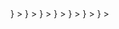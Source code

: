 <CardGroup cols={4}>
  <Card
    title="dbt-snowflake"
    icon={
      <svg
        width="31"
        height="30"
        viewBox="0 0 41 40"
        fill="none"
        xmlns="http://www.w3.org/2000/svg"
      >
        <path
          d="M35.0881 30.4853L26.6236 25.6075C25.4345 24.9246 23.9138 25.3308 23.2256 26.517C22.9589 26.9842 22.8544 27.4983 22.9049 27.9979V37.5306C22.9049 38.8929 24.0147 40 25.384 40C26.7498 40 27.8596 38.8929 27.8596 37.5306V32.0489L32.6018 34.7808C33.7909 35.4673 35.3152 35.0576 35.9998 33.8714C36.6881 32.6852 36.2809 31.1683 35.0881 30.4853Z"
          fill="#29B5E8"
        />
        <path
          d="M14.0367 20.0327C14.0511 19.152 13.5863 18.3324 12.8224 17.8903L4.35785 13.0161C3.9903 12.8041 3.5687 12.6926 3.14709 12.6926C2.27866 12.6926 1.47149 13.1563 1.03907 13.904C0.368829 15.0614 0.768813 16.546 1.92912 17.2145L6.8082 20.0219L1.92912 22.8328C1.36699 23.1563 0.963399 23.6775 0.797641 24.3029C0.628278 24.9284 0.714761 25.5826 1.03907 26.1433C1.47149 26.891 2.27866 27.3547 3.14349 27.3547C3.5687 27.3547 3.9903 27.2433 4.35785 27.0312L12.8224 22.157C13.5791 21.7185 14.0439 20.9061 14.0367 20.0327Z"
          fill="#29B5E8"
        />
        <path
          d="M6.27677 9.56144L14.7413 14.4356C15.7286 15.0072 16.9466 14.8202 17.7249 14.0618C18.2186 13.6089 18.5249 12.9619 18.5249 12.243V2.47303C18.5249 1.10711 17.415 0 16.0493 0C14.68 0 13.5702 1.10711 13.5702 2.47303V8.03377L8.76315 5.26598C7.57401 4.57943 6.05335 4.98561 5.3651 6.1718C4.67684 7.358 5.08763 8.87489 6.27677 9.56144Z"
          fill="#29B5E8"
        />
        <path
          d="M25.3114 20.428C25.3114 20.6149 25.2033 20.8737 25.07 21.0103L21.7151 24.3568C21.5818 24.4898 21.3188 24.5976 21.1314 24.5976H20.2774C20.09 24.5976 19.8269 24.4898 19.6936 24.3568L16.3352 21.0103C16.2019 20.8737 16.0938 20.6149 16.0938 20.428V19.5761C16.0938 19.3856 16.2019 19.1268 16.3352 18.9938L19.6936 15.6437C19.8269 15.5107 20.09 15.4028 20.2774 15.4028H21.1314C21.3188 15.4028 21.5818 15.5107 21.7151 15.6437L25.07 18.9938C25.2033 19.1268 25.3114 19.3856 25.3114 19.5761V20.428ZM22.3169 20.0182V19.9823C22.3169 19.8457 22.2376 19.6552 22.1403 19.5545L21.1494 18.5696C21.0521 18.469 20.8611 18.3899 20.7206 18.3899H20.6846C20.5476 18.3899 20.3566 18.469 20.2557 18.5696L19.2684 19.5545C19.1711 19.6516 19.0918 19.8421 19.0918 19.9823V20.0182C19.0918 20.1584 19.1711 20.3489 19.2684 20.446L20.2557 21.4344C20.3566 21.5315 20.5476 21.6106 20.6846 21.6106H20.7206C20.8611 21.6106 21.0521 21.5315 21.1494 21.4344L22.1403 20.446C22.2376 20.3489 22.3169 20.1584 22.3169 20.0182Z"
          fill="#29B5E8"
        />
        <path
          d="M26.6226 14.4356L35.0872 9.56144C36.2763 8.87848 36.6871 7.358 35.9988 6.1718C35.3106 4.98561 33.7899 4.57943 32.6008 5.26598L27.8586 7.99782V2.47303C27.8586 1.10711 26.7488 0 25.3831 0C24.0137 0 22.9039 1.10711 22.9039 2.47303V12.0489C22.857 12.5449 22.9543 13.0625 23.2246 13.5298C23.9128 14.716 25.4335 15.1222 26.6226 14.4356Z"
          fill="#29B5E8"
        />
        <path
          d="M16.4395 25.3199C15.8773 25.212 15.2756 25.3019 14.7423 25.6074L6.27775 30.4852C5.08861 31.1682 4.67781 32.6851 5.36607 33.8713C6.05433 35.061 7.57499 35.4672 8.76413 34.7807L13.5711 32.0129V37.5305C13.5711 38.8928 14.681 39.9999 16.0503 39.9999C17.416 39.9999 18.5259 38.8928 18.5259 37.5305V27.7606C18.5259 26.5276 17.6214 25.5068 16.4395 25.3199Z"
          fill="#29B5E8"
        />
        <path
          d="M40.3786 13.8748C39.6939 12.685 38.1696 12.2788 36.9805 12.9654L28.516 17.8396C27.7052 18.3069 27.2584 19.1624 27.2728 20.0322C27.2656 20.8985 27.7124 21.7432 28.516 22.2033L36.9805 27.0811C38.1696 27.7641 39.6903 27.3579 40.3786 26.1717C41.0668 24.9855 40.656 23.4686 39.4669 22.782L34.6743 20.0215L39.4669 17.2609C40.6596 16.5779 41.0668 15.061 40.3786 13.8748Z"
          fill="#29B5E8"
        />
      </svg>
    }
  ></Card>
  <Card
    title="dbt-bigquery"
    icon={
      <svg
        width="36"
        height="30"
        viewBox="0 0 46 40"
        fill="none"
        xmlns="http://www.w3.org/2000/svg"
      >
        <path
          d="M9.82322 37.9816L0.607276 22.0186C0.252946 21.4048 0.0664062 20.7087 0.0664062 20C0.0664062 19.2913 0.252946 18.5952 0.607276 17.9814L9.82322 2.01873C10.1776 1.40492 10.6873 0.895218 11.3011 0.540855C11.915 0.186492 12.6112 -4.3618e-05 13.32 7.65039e-09H31.7519C32.4606 1.80116e-05 33.1568 0.186583 33.7706 0.540943C34.3843 0.895303 34.894 1.40497 35.2483 2.01873L44.4643 17.9814C44.8187 18.5952 45.0053 19.2914 45.0053 20.0002C45.0053 20.7089 44.8187 21.4051 44.4643 22.0189L35.2483 37.9816C34.8939 38.5953 34.3843 39.1049 33.7705 39.4592C33.1568 39.8135 32.4606 40 31.7519 40H13.32C12.6112 40.0001 11.9149 39.8136 11.3011 39.4592C10.6873 39.1048 10.1776 38.5955 9.82322 37.9816Z"
          fill="url(#paint0_linear_118_3915)"
        />
        <path
          opacity="0.07"
          d="M41.3929 27.3393L28.3757 14.3389L22.5389 12.777L17.2962 14.7255L15.2715 20.0005L16.8995 25.8738L31.2721 39.9922H32.4202C33.4528 39.9922 34.407 39.4413 34.9232 38.547L41.3929 27.3393Z"
          fill="black"
        />
        <path
          d="M22.536 11.8566C18.0386 11.8566 14.3926 15.5026 14.3926 20.0003C14.3926 24.4977 18.0386 28.1437 22.536 28.1437C27.0333 28.1437 30.679 24.4977 30.679 20.0003C30.679 15.5026 27.033 11.8566 22.536 11.8566ZM22.536 26.179C19.1234 26.179 16.3569 23.4125 16.3569 20C16.3569 16.5874 19.1234 13.8212 22.536 13.8212C25.9485 13.8212 28.715 16.5878 28.715 20.0003C28.715 23.4128 25.9485 26.179 22.536 26.179Z"
          fill="white"
        />
        <path
          d="M18.6719 19.686V22.2173C19.0464 22.8603 19.5748 23.4002 20.2096 23.7884V19.686H18.6719ZM21.721 17.5521V24.367C21.9826 24.4151 22.2501 24.4442 22.525 24.4442C22.7757 24.4442 23.02 24.4179 23.2598 24.3779V17.5521H21.721ZM24.9127 20.7379V23.7438C25.5577 23.3337 26.0872 22.7658 26.4512 22.0937V20.7382L24.9127 20.7379ZM28.3972 25.0165L27.5536 25.8609C27.4821 25.9325 27.442 26.0295 27.442 26.1307C27.442 26.2318 27.4821 26.3289 27.5536 26.4005L30.7537 29.5996C30.8253 29.671 30.9224 29.7111 31.0235 29.7111C31.1247 29.7111 31.2217 29.671 31.2933 29.5996L32.137 28.7563C32.208 28.6845 32.2478 28.5876 32.2478 28.4866C32.2478 28.3857 32.208 28.2888 32.137 28.217L28.9365 25.0165C28.8648 24.9453 28.7679 24.9054 28.6669 24.9054C28.5659 24.9054 28.4689 24.9453 28.3972 25.0165Z"
          fill="white"
        />
        <defs>
          <linearGradient
            id="paint0_linear_118_3915"
            x1="22.536"
            y1="0.000351091"
            x2="22.536"
            y2="39.9379"
            gradientUnits="userSpaceOnUse"
          >
            <stop stop-color="#4387FD" />
            <stop offset="1" stop-color="#4683EA" />
          </linearGradient>
        </defs>
      </svg>
    }
  ></Card>
  <Card
    title="dbt-redshift"
    icon={
      <svg
        width="29"
        height="31"
        viewBox="0 0 38 40"
        fill="none"
        xmlns="http://www.w3.org/2000/svg"
      >
        <path d="M22.8322 0H14.9688V39.9759H22.8322V0Z" fill="#2869AC" />
        <path
          d="M28.5876 2.8782L22.8125 0.0125732V40.0001L28.5876 37.0585V2.8782Z"
          fill="#498BC6"
        />
        <path
          d="M9.19366 2.8782L14.9688 0.0125732V40.0001L9.19366 37.0585V2.8782Z"
          fill="#1E528B"
        />
        <path
          d="M3.6084 5.67542L9.19246 7.06682V32.852L3.6084 34.2738V5.67542Z"
          fill="#498BC6"
        />
        <path
          d="M34.1699 5.67542L28.5859 7.06682V32.852L34.1699 34.2738V5.67542Z"
          fill="#1E528B"
        />
        <path
          d="M3.6084 5.67542L0.712672 7.15826V32.7412L3.6084 34.2738V5.67542Z"
          fill="#1E528B"
        />
        <path
          d="M34.1699 5.67542L37.0656 7.15826V32.7412L34.1699 34.2738V5.67542Z"
          fill="#498BC6"
        />
      </svg>
    }
  ></Card>
  <Card
    title="dbt-databricks"
    icon={
      <svg
        width="30"
        height="32"
        viewBox="0 0 37 40"
        fill="none"
        xmlns="http://www.w3.org/2000/svg"
      >
        <path
          d="M34.8437 16.4674L18.3648 25.8136L0.83533 15.8554L0.00585938 16.3004V23.5327L18.3648 33.9918L34.8437 24.6454V28.484L18.3648 37.8304L0.83533 27.8721L0.00585938 28.3172V29.5411L18.3648 40L36.7792 29.5411V22.3088L35.9497 21.8637L18.3648 31.822L1.94124 22.4756V18.6926L18.3648 27.9834L36.7792 17.5244V10.4034L35.8391 9.90266L18.3648 19.8053L2.82597 10.9597L18.3648 2.16968L31.194 9.40197L32.3553 8.79V7.89987L18.3648 0L0.00585938 10.4034V11.516L18.3648 21.975L34.8437 12.6287V16.4674Z"
          fill="#FF3621"
        />
      </svg>
    }
  ></Card>
  <Card
    title="dbt-postgres"
    icon={
      <svg
        width="32"
        height="34"
        viewBox="0 0 42 44"
        fill="none"
        xmlns="http://www.w3.org/2000/svg"
      >
        <path
          d="M31.512 31.9089C31.7888 29.6033 31.7058 29.2651 33.4232 29.6386L33.8592 29.6769C35.1797 29.737 36.9071 29.4645 37.922 28.993C40.1066 27.9794 41.4021 26.2869 39.2479 26.7316C34.3342 27.7453 33.9964 26.0815 33.9964 26.0815C39.185 18.3829 41.354 8.61024 39.4818 6.2181C34.3753 -0.306785 25.5361 2.77878 25.3882 2.85889L25.3412 2.86769C24.3703 2.66614 23.2837 2.54578 22.0631 2.52605C19.8395 2.48951 18.1522 3.10899 16.8723 4.07978C16.8723 4.07978 1.10374 -2.41668 1.83732 12.2497C1.99334 15.3697 6.30947 35.858 11.4573 29.6696C13.3387 27.4067 15.157 25.4933 15.157 25.4933C16.0599 26.0932 17.1409 26.3992 18.2746 26.2892L18.3623 26.2145C18.3348 26.4955 18.3469 26.7704 18.3973 27.0957C17.0714 28.5773 17.461 28.8376 14.8097 29.3832C12.1273 29.9362 13.7032 30.9203 14.7319 31.1776C15.9792 31.4895 18.8648 31.9314 20.8151 29.2018L20.7374 29.5133C21.2576 29.9294 21.2225 32.5046 21.2962 34.3444C21.3701 36.1844 21.4933 37.9015 21.8683 38.9137C22.2434 39.9258 22.6859 42.5332 26.1704 41.7865C29.0825 41.1624 31.3091 40.2642 31.512 31.9089Z"
          fill="black"
          stroke="black"
          stroke-width="2.68217"
        />
        <path
          d="M39.2489 26.7312C34.3347 27.7449 33.9968 26.0811 33.9968 26.0811C39.1855 18.382 41.3545 8.60919 39.4826 6.21734C34.3762 -0.307156 25.5366 2.77851 25.3891 2.85862L25.3416 2.86712C24.3707 2.66558 23.2842 2.54551 22.063 2.52558C19.8394 2.48914 18.1527 3.10852 16.8728 4.07911C16.8728 4.07911 1.10392 -2.41705 1.83731 12.2493C1.99333 15.3694 6.30935 35.8577 11.4573 29.6693C13.3389 27.4064 15.1569 25.4931 15.1569 25.4931C16.0599 26.0929 17.1409 26.3989 18.2741 26.289L18.3622 26.2142C18.3348 26.4952 18.3473 26.7701 18.3974 27.0954C17.0712 28.5771 17.4609 28.8373 14.8098 29.3829C12.1272 29.9359 13.7031 30.9201 14.732 31.1773C15.9794 31.4892 18.8652 31.9311 20.8151 29.2015L20.7373 29.513C21.2569 29.9292 21.6218 32.2202 21.5607 34.2971C21.4995 36.3738 21.4587 37.7997 21.8681 38.9134C22.2775 40.0271 22.6856 42.533 26.1708 41.7862C29.0829 41.1621 30.592 39.5449 30.8019 36.8473C30.9509 34.9295 31.2881 35.2129 31.3094 33.4983L31.5798 32.6866C31.8916 30.0869 31.6293 29.2481 33.4235 29.6382L33.8595 29.6765C35.18 29.7366 36.9083 29.4641 37.9227 28.9927C40.1069 27.979 41.4023 26.2865 39.2487 26.7312H39.2489Z"
          fill="#336791"
        />
        <path
          d="M21.0258 28.2218C20.8905 33.0593 21.0598 37.9304 21.5331 39.1142C22.0067 40.2981 23.0203 42.6007 26.5058 41.8541C29.4176 41.2298 30.4771 40.0217 30.9369 37.3553C31.2755 35.3933 31.9283 29.9447 32.012 28.8283M16.8482 3.97143C16.8482 3.97143 1.06857 -2.47794 1.80215 12.1885C1.95817 15.3085 6.27449 35.7975 11.4224 29.6088C13.3036 27.3456 15.0049 25.5706 15.0049 25.5706M25.3715 2.79432C24.8253 2.96558 34.1491 -0.61413 39.448 6.15665C41.3197 8.5486 39.1507 18.3215 33.9622 26.0208"
          stroke="white"
          stroke-width="0.894057"
          stroke-linecap="round"
          stroke-linejoin="round"
        />
        <path
          d="M33.9634 26.0208C33.9634 26.0208 34.3015 27.6851 39.2158 26.6707C41.369 26.226 40.0732 27.9187 37.8894 28.9328C36.0972 29.7646 32.0791 29.9778 32.0135 28.8284C31.8446 25.8629 34.1282 26.7638 33.9634 26.0208ZM33.9634 26.0208C33.8144 25.3516 32.7932 24.6948 32.1176 23.0569C31.5279 21.6274 24.029 10.6645 34.1972 12.2927C34.5698 12.2156 31.5452 2.6208 22.0292 2.46478C12.5152 2.30877 12.8274 14.1648 12.8274 14.1648"
          stroke="white"
          stroke-width="0.894057"
          stroke-linecap="round"
          stroke-linejoin="bevel"
        />
        <path
          d="M18.4067 27.5535C17.0803 29.0351 17.4704 29.2953 14.8191 29.8412C12.1365 30.3941 13.7126 31.3782 14.7412 31.6353C15.9886 31.9474 18.8744 32.3893 20.8243 29.659C21.418 28.8278 20.8207 27.5014 20.0051 27.1633C19.611 27.0001 19.084 26.7954 18.4067 27.5535Z"
          stroke="white"
          stroke-width="0.894057"
          stroke-linecap="round"
          stroke-linejoin="round"
        />
        <path
          d="M18.2771 27.009C18.1434 26.1378 18.5633 25.1011 19.0133 23.8883C19.6895 22.0687 21.2498 20.2488 20.0017 14.4766C19.0713 10.1752 12.8313 13.5814 12.8274 14.1647C12.8236 14.7477 13.1096 17.1209 12.7232 19.8845C12.2189 23.4906 15.0178 26.5405 18.2408 26.2285"
          stroke="white"
          stroke-width="0.894057"
          stroke-linecap="round"
          stroke-linejoin="round"
        />
        <path
          d="M16.7905 14.077C16.7623 14.2763 17.1552 14.8077 17.6674 14.8788C18.1787 14.9501 18.6164 14.5347 18.6441 14.3357C18.6719 14.1365 18.2795 13.9171 17.7671 13.8457C17.2555 13.7744 16.8176 13.8783 16.7906 14.077H16.7905Z"
          fill="white"
          stroke="white"
          stroke-width="0.298019"
        />
        <path
          d="M32.3674 13.6712C32.3951 13.8705 32.0028 14.402 31.4905 14.473C30.9787 14.5443 30.5411 14.1289 30.513 13.9299C30.486 13.7307 30.8784 13.5113 31.3902 13.44C31.9021 13.3687 32.3396 13.4725 32.3674 13.6713V13.6712Z"
          fill="white"
          stroke="white"
          stroke-width="0.149045"
        />
        <path
          d="M34.1976 12.2926C34.2819 13.8551 33.861 14.9194 33.808 16.5827C33.7294 19.0005 34.9607 21.7678 33.1055 24.5385"
          stroke="white"
          stroke-width="0.894057"
          stroke-linecap="round"
          stroke-linejoin="round"
        />
      </svg>
    }
  ></Card>
  <Card
    title="dbt-athena"
    icon={
      <svg
        height="40"
        viewBox="15 15 100 100"
        width="40"
        xmlns="http://www.w3.org/2000/svg"
      >
        <path d="m84 64.68-34-4.19-34 4.19 34 26.62z" fill="#fcbf92" />
        <path d="m16 64.68 34 10.17v16.45l-34-17.05z" fill="#9d5025" />
        <path d="m84 64.68-34 10.17v16.45l34-17.05z" fill="#f58534" />
        <path d="m20.39 50.22h-4.39v9.67l4.39.8 4.88-5.18z" fill="#9d5025" />
        <path d="m25.27 60.29-4.88.4v-10.47h4.88z" fill="#f58534" />
        <path
          d="m28.56 38.16-5.78 1.09v21.94l5.78 1.2 5.29-12.17z"
          fill="#9d5025"
        />
        <path d="m33.85 61.79-5.29.6v-24.23l5.29.6z" fill="#f58534" />
        <path
          d="m39.83 43.04-7.98.8v19.24l7.98 1.6 8.47-10.87z"
          fill="#9d5025"
        />
        <path d="m45.21 63.78-5.38.9v-21.64l5.38.4z" fill="#f58534" />
        <g fill="#9d5025">
          <path d="m50 25.59-5.38 1.7v38.29l5.38 1.09 5.38-20.54z" />
          <path d="m54.98 63.78 5.19.9 7.98-14.46-7.98-14.36-5.19.8z" />
          <path d="m68.15 50.22-7.98-14.36-5.19.8" />
          <path d="m66.05 61.79 5.39.6 5.78-18.25-5.78-18.15-5.39 1.3z" />
          <path d="m74.73 60.29 4.88.4 4.39-18.05-4.39-18.64-4.88 1.2z" />
        </g>
        <path d="m50 25.59 5.38 1.7v38.29l-5.38 1.09z" fill="#f58534" />
        <path d="m68.15 37.46-7.98-1.6v28.82l7.98-1.6z" fill="#f58534" />
        <path d="m77.22 28.29-5.78-2.3v36.4l5.78-1.2z" fill="#f58534" />
        <path d="m84 26.19-4.39-2.19v36.69l4.39-.8z" fill="#f58534" />
      </svg>
    }
  ></Card>
  <Card
    title="dbt-trino"
    icon={
      <svg
        height="40"
        viewBox="0 0 40 40"
        width="40"
        xmlns="http://www.w3.org/2000/svg"
      >
        <path
          d="m15.68244,35.3069c0.58332,-0.38677 -0.94473,-0.24094 -1.07154,-0.5009a9.6629,9.6629 0 0 1 -1.81338,-0.32336c-1.07154,-0.27898 -3.67114,-2.02262 -3.94378,-3.68382s0,-4.85047 1.16031,-6.72726a10.90564,10.90564 0 0 1 2.78347,-2.94199s-2.26355,-5.38307 -2.46011,-9.44733s0.12047,-11.34313 2.78347,-11.47628s2.26355,6.64483 1.81338,11.05147a57.06439,57.06439 0 0 0 -0.13315,8.80694a12.25616,12.25616 0 0 1 3.49361,-0.58332a13.39111,13.39111 0 0 1 3.10684,0.29166s0.83694,-6.25172 3.63944,-10.11942s5.70644,-7.90025 7.60859,-6.7653s-0.51358,5.19286 -2.19381,7.30424s-4.59685,5.28163 -5.56695,6.97454a29.54033,29.54033 0 0 0 -1.68023,3.49361a9.51073,9.51073 0 0 1 4.05791,4.00719c1.31248,2.71373 1.43929,6.08053 0.72916,7.5008a5.11677,5.11677 0 0 1 -3.55701,2.5362c-0.84328,0.03804 -4.38128,0.91937 -4.38128,0.91937l-4.37494,-0.31702z"
          fill="#fff"
        />
        <path
          d="m21.87076,19.82343s2.11138,-5.51622 4.00719,-8.62306s4.43834,-5.44648 5.23724,-4.97094s-1.62951,3.37948 -3.75357,6.22636a70.83593,70.83593 0 0 0 -4.71732,7.84318l-0.77354,-0.47554z"
          fill="#dd00a1"
        />
        <path
          d="m13.39986,20.77451l0.60235,-0.47554s-0.08243,-5.51622 0,-8.87668s0.25996,-7.55152 -0.86231,-7.50714s-1.89581,3.26535 -1.46465,7.84952a55.46025,55.46025 0 0 0 1.72461,9.00983z"
          fill="#dd00a1"
        />
        <circle r="1.23005" cy="31.38214" cx="11.50406" fill="#f9d8d2" />
        <circle r="1.23005" cy="31.38214" cx="26.03646" fill="#f9d8d2" />
        <path
          d="m20.8119,31.27435a0.11413,0.11413 0 0 0 -0.16485,0.04438s-0.36141,0.63405 -0.89401,0.67209a1.32516,1.32516 0 0 1 -0.95107,-0.44383l0,-0.90669c0.34239,-0.18387 0.89401,-0.75452 0.89401,-0.95107a0.88767,0.88767 0 0 0 -0.95107,-0.69111c-0.63405,0 -1.07788,0.41213 -1.07788,0.75452s0.69745,0.77988 0.89401,0.91303l0,0.91937a1.13495,1.13495 0 0 1 -0.82426,0.44383c-0.50724,0 -0.88767,-0.68477 -0.88767,-0.69111a0.12047,0.12047 0 0 0 -0.16485,-0.05072a0.11413,0.11413 0 0 0 -0.04438,0.15851c0,0.03804 0.45017,0.81792 1.0969,0.81792a1.33784,1.33784 0 0 0 0.95107,-0.45652a1.5661,1.5661 0 0 0 1.00814,0.46286l0.07609,0a1.57878,1.57878 0 0 0 1.08422,-0.79256a0.11413,0.11413 0 0 0 -0.04438,-0.2029z"
          fill="#10110e"
        />
        <path
          d="m12.79752,21.12957s-1.76266,-4.43834 -2.0987,-6.79066s-0.63405,-6.201 -0.19021,-8.78158a30.37094,30.37094 0 0 1 0.77988,-3.51897s-0.8306,6.01712 -0.51992,8.64843s2.02896,10.44278 2.02896,10.44278z"
          fill="#e5e5e5"
        />
        <path
          d="m21.40156,19.77271s1.2681,-6.71458 3.11318,-9.35856s4.134,-5.83325 5.29431,-6.64483l1.15397,-0.81158s-4.65392,4.85681 -6.44828,8.88936s-3.11318,7.92561 -3.11318,7.92561z"
          fill="#e5e5e5"
        />
        <path
          d="m14.00855,27.38129a0.96375,0.96375 0 1 0 0.96375,0.95741a0.96375,0.96375 0 0 0 -0.96375,-0.95741zm0.25362,0.89401a0.2663,0.2663 0 1 1 0.2663,-0.2663a0.2663,0.2663 0 0 1 -0.2663,0.2663z"
          fill="#10110e"
        />
        <path
          d="m23.48758,27.38129a0.96375,0.96375 0 1 0 0.95741,0.95741a0.96375,0.96375 0 0 0 -0.95741,-0.95741zm0.28532,0.89401a0.2663,0.2663 0 1 1 0.25996,-0.2663a0.25996,0.25996 0 0 1 -0.25996,0.2663z"
          fill="#10110e"
        />
        <ellipse
          opacity="0.2"
          ry="6.44194"
          rx="8.94009"
          cy="28.70646"
          cx="18.92877"
          fill="#8accce"
        />
        <path
          d="m29.75198,25.12408l0,-4.26081a1.55976,1.55976 0 0 0 1.21103,-1.45197a1.68023,1.68023 0 0 0 -3.34144,0a1.5661,1.5661 0 0 0 1.22371,1.45197l0,4.15302l-0.12681,0c-1.2681,-4.4003 -5.01533,-7.13305 -9.91018,-7.13305s-8.66111,2.70739 -9.90384,7.13305l-0.42481,0a1.74363,1.74363 0 0 0 -1.82606,1.63585l0,3.27803a1.74363,1.74363 0 0 0 1.82606,1.64219l0.57698,0a8.24263,8.24263 0 0 0 2.27624,3.22097l-0.81792,0.74184a0.5009,0.5009 0 0 0 -0.05706,0.71013c1.85776,2.23819 4.89486,3.55067 8.32506,3.55067s6.47364,-1.2681 8.3314,-3.55067a0.5009,0.5009 0 0 0 -0.0634,-0.71013l-0.81792,-0.74184a8.35676,8.35676 0 0 0 2.27624,-3.22097l0.63405,0a1.73729,1.73729 0 0 0 1.81972,-1.64219l0,-3.27803a1.64219,1.64219 0 0 0 -1.21103,-1.52806zm-10.94368,-2.5362c4.52711,0 8.20459,2.98003 8.20459,6.63849c0,3.96281 -4.12766,5.73814 -8.20459,5.73814s-8.20459,-1.78802 -8.20459,-5.76984c0,-3.62676 3.65846,-6.63849 8.20459,-6.63849l0,0.0317z"
          fill="#fff"
        />
        <path
          d="m30.05633,28.83961l-1.21103,0c0,-0.19021 0,-0.38043 0,-0.60235a12.24982,12.24982 0 0 0 -0.24728,-2.40305l0.51992,0a0.85597,0.85597 0 0 1 0.91303,0.81792l0.02536,2.18747z"
          fill="#515151"
        />
        <path
          d="m29.1433,30.75443l-0.63405,0a9.69461,9.69461 0 0 0 0.2663,-1.38223l1.2681,0l0,0.54528a0.85597,0.85597 0 0 1 -0.90035,0.83694z"
          fill="#515151"
        />
        <path
          d="m18.8083,38.94634c-3.03709,0 -5.74448,-1.09056 -7.44373,-3.03075l0.84963,-0.7672a11.29875,11.29875 0 0 0 6.59411,1.90215a11.27973,11.27973 0 0 0 6.59411,-1.90215l0.85597,0.7672c-1.70559,1.94019 -4.38762,3.03075 -7.45007,3.03075z"
          fill="#515151"
        />
        <path
          d="m8.47965,25.83421l0.54528,0a12.45272,12.45272 0 0 0 -0.24094,2.40305a4.98996,4.98996 0 0 0 0,0.60235l-1.18567,0l0,-2.18747a0.80524,0.80524 0 0 1 0.88133,-0.81792z"
          fill="#515151"
        />
        <path d="m18.8083,22.0109a10.98173,10.98173 0 0 0 -3.03709,0.43749l0,-3.30973a10.85492,10.85492 0 0 1 3.03709,-0.40579a10.8676,10.8676 0 0 1 3.04343,0.40579l0,3.3351a10.14478,10.14478 0 0 0 -3.04343,-0.46286z" />
        <path
          d="m15.16252,19.32887l0,3.3351c-3.03709,1.12227 -5.1675,3.6331 -5.1675,6.5307c0,3.74089 3.55701,6.28342 8.81328,6.28342s8.81328,-2.5362 8.81328,-6.28342c0,-2.8976 -2.12406,-5.40844 -5.1675,-6.5307l0,-3.3351c3.55701,1.2681 5.77618,4.56515 5.77618,8.94009c0,4.91388 -3.76625,8.24263 -9.42197,8.24263s-9.42197,-3.3351 -9.42197,-8.27434c0,-4.34323 2.21917,-7.62127 5.77618,-8.90839z"
          fill="#515151"
        />
        <path
          d="m7.56662,29.37221l1.2681,0a10.68372,10.68372 0 0 0 0.27264,1.36955l-0.63405,0a0.85597,0.85597 0 0 1 -0.91303,-0.82426l0.00634,-0.54528z"
          fill="#515151"
        />
        <ellipse
          ry="0.68477"
          rx="0.76086"
          cy="19.4113"
          cx="29.29547"
          fill="#515151"
        />
      </svg>
    }
  ></Card>
  <Card
    title="Ask us"
    href="https://github.com/elementary-data/elementary/issues"
    icon="plus"
    iconType="solid"
    color="#F2386C"
  ></Card>
</CardGroup>
